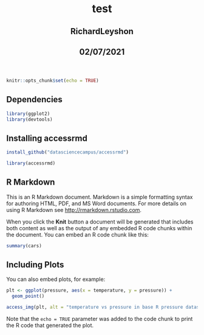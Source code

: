 <html lang="en">
  <header>
    <title>test</title>
    <h1 id="title toc-ignore">test</h1>
    <h2 class="header_h2s">RichardLeyshon</h2>
    <h2 class="header_h2s">02/07/2021</h2>
  </header>
  <body>
```r
knitr::opts_chunk$set(echo = TRUE)
```
## Dependencies

```r
library(ggplot2)
library(devtools)
```


## Installing accessrmd

```r

install_github("datasciencecampus/accessrmd")

```


```r
library(accessrmd)
```


## R Markdown

This is an R Markdown document. Markdown is a simple formatting syntax for authoring HTML, PDF, and MS Word documents. For more details on using R Markdown see <http://rmarkdown.rstudio.com>.

When you click the **Knit** button a document will be generated that includes both content as well as the output of any embedded R code chunks within the document. You can embed an R code chunk like this:

```r
summary(cars)
```

## Including Plots

You can also embed plots, for example:

```r
plt <- ggplot(pressure, aes(x = temperature, y = pressure)) +
  geom_point()

access_img(plt, alt = "temperature vs pressure in base R pressure dataset.")
```

Note that the `echo = TRUE` parameter was added to the code chunk to print the R code that generated the plot.</body>
</html>
